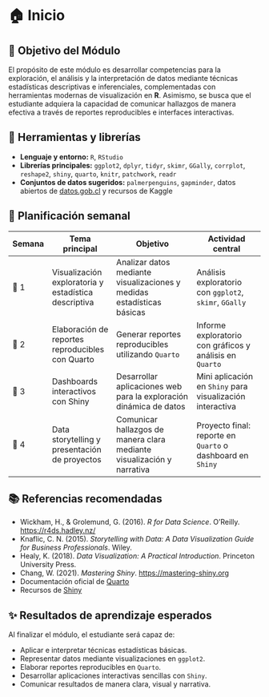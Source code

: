 # 🏠 Inicio

## 🎯 Objetivo del Módulo

El propósito de este módulo es desarrollar competencias para la exploración, el análisis y la interpretación de datos mediante técnicas estadísticas descriptivas e inferenciales, complementadas con herramientas modernas de visualización en **R**. Asimismo, se busca que el estudiante adquiera la capacidad de comunicar hallazgos de manera efectiva a través de reportes reproducibles e interfaces interactivas.

## 🔧 Herramientas y librerías

* **Lenguaje y entorno:** `R`, `RStudio`
* **Librerías principales:** `ggplot2`, `dplyr`, `tidyr`, `skimr`, `GGally`, `corrplot`, `reshape2`, `shiny`, `quarto`, `knitr`, `patchwork`, `readr`
* **Conjuntos de datos sugeridos:** `palmerpenguins`, `gapminder`, datos abiertos de [datos.gob.cl](https://datos.gob.cl) y recursos de Kaggle

## 📅 Planificación semanal

| Semana | Tema principal                                       | Objetivo                                                               | Actividad central                                          |
| ------ | ---------------------------------------------------- | ---------------------------------------------------------------------- | ---------------------------------------------------------- |
| 📘 1   | Visualización exploratoria y estadística descriptiva | Analizar datos mediante visualizaciones y medidas estadísticas básicas | Análisis exploratorio con `ggplot2`, `skimr`, `GGally`     |
| 📗 2   | Elaboración de reportes reproducibles con Quarto     | Generar reportes reproducibles utilizando `Quarto`                     | Informe exploratorio con gráficos y análisis en `Quarto`   |
| 📙 3   | Dashboards interactivos con Shiny                    | Desarrollar aplicaciones web para la exploración dinámica de datos     | Mini aplicación en `Shiny` para visualización interactiva  |
| 📕 4   | Data storytelling y presentación de proyectos        | Comunicar hallazgos de manera clara mediante visualización y narrativa | Proyecto final: reporte en `Quarto` o dashboard en `Shiny` |

## 📚 Referencias recomendadas

* Wickham, H., & Grolemund, G. (2016). *R for Data Science*. O’Reilly. [https://r4ds.hadley.nz/](https://r4ds.hadley.nz/)
* Knaflic, C. N. (2015). *Storytelling with Data: A Data Visualization Guide for Business Professionals*. Wiley.
* Healy, K. (2018). *Data Visualization: A Practical Introduction*. Princeton University Press.
* Chang, W. (2021). *Mastering Shiny*. [https://mastering-shiny.org](https://mastering-shiny.org)
* Documentación oficial de [Quarto](https://quarto.org)
* Recursos de [Shiny](https://shiny.posit.co)

## ✨ Resultados de aprendizaje esperados

Al finalizar el módulo, el estudiante será capaz de:

* Aplicar e interpretar técnicas estadísticas básicas.
* Representar datos mediante visualizaciones en `ggplot2`.
* Elaborar reportes reproducibles en `Quarto`.
* Desarrollar aplicaciones interactivas sencillas con `Shiny`.
* Comunicar resultados de manera clara, visual y narrativa.

